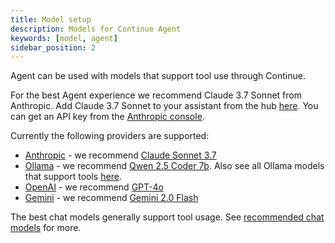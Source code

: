```yaml
---
title: Model setup
description: Models for Continue Agent
keywords: [model, agent]
sidebar_position: 2
---
```


Agent can be used with models that support tool use through Continue.

For the best Agent experience we recommend Claude 3.7 Sonnet from Anthropic. Add Claude 3.7 Sonnet to your assistant from the hub [here](https://hub.continue.dev/anthropic/claude-3-7-sonnet). You can get an API key from the [Anthropic console](https://console.anthropic.com/settings/keys).

Currently the following providers are supported:

- [Anthropic](../customize/model-providers/top-level/anthropic.mdx) - we recommend [Claude Sonnet 3.7](https://hub.continue.dev/anthropic/claude-3-7-sonnet)
- [Ollama](../customize/model-providers/top-level/ollama.mdx) - we recommend [Qwen 2.5 Coder 7b](https://hub.continue.dev/ollama/qwen2.5-coder-7b). Also see all Ollama models that support tools [here](https://ollama.com/search?c=tools).
- [OpenAI](../customize/model-providers/top-level/openai.mdx) - we recommend [GPT-4o](https://hub.continue.dev/openai/gpt-4o)
- [Gemini](../customize/model-providers/top-level/gemini.mdx) - we recommend [Gemini 2.0 Flash](https://hub.continue.dev/google/gemini-2.0-flash)

The best chat models generally support tool usage. See [recommended chat models](../customize/model-roles/chat.mdx#recommended-chat-models) for more.
